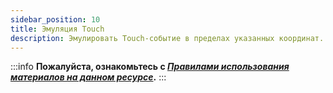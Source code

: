 ```yaml
---
sidebar_position: 10
title: Эмуляция Touch 
description: Эмулировать Touch-событие в пределах указанных координат.
---
```

:::info **Пожалуйста, ознакомьтесь с [*Правилами использования материалов на данном ресурсе*](../../Disclaimer).**
:::


<Redirect to="/docs/Android/ProLite/Touch_Emulation" />